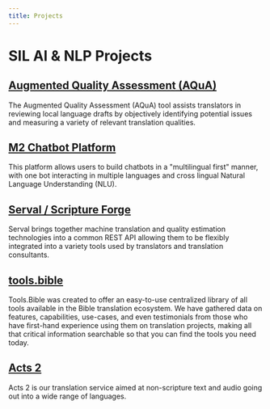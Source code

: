 ```yaml
---
title: Projects
---
```


# SIL AI & NLP Projects

## [Augmented Quality Assessment (AQuA)](projects/AQuA)

The Augmented Quality Assessment (AQuA) tool assists translators in reviewing local language drafts by objectively 
identifying potential issues and measuring a variety of relevant translation qualities.

## [M2 Chatbot Platform](projects/chat)

This platform allows users to build chatbots in a "multilingual first" manner, with one bot interacting in 
multiple languages and cross lingual Natural Language Understanding (NLU).

## [Serval / Scripture Forge](projects/serval)

Serval brings together machine translation and quality estimation technologies into a common REST API 
allowing them to be flexibly integrated into a variety tools used by translators and translation consultants.

## [tools.bible](projects/bible-tools)

Tools.Bible was created to offer an easy-to-use centralized library of all tools available in the Bible translation 
ecosystem. We have gathered data on features, capabilities, use-cases, and even testimonials from those who have 
first-hand experience using them on translation projects, making all that critical information searchable so that 
you can find the tools you need today.

## [Acts 2](projects/acts2)

Acts 2 is our translation service aimed at non-scripture text and audio going out into a wide range of languages.